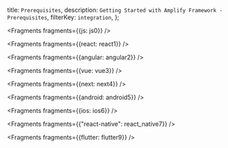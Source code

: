   title: `Prerequisites`,
  description: `Getting Started with Amplify Framework - Prerequisites`,
  filterKey: `integration`,
};


<Fragments fragments={{js: js0}} />


<Fragments fragments={{react: react1}} />


<Fragments fragments={{angular: angular2}} />


<Fragments fragments={{vue: vue3}} />


<Fragments fragments={{next: next4}} />


<Fragments fragments={{android: android5}} />


<Fragments fragments={{ios: ios6}} />


  <Fragments fragments={{"react-native": react_native7}} />


<Fragments fragments={{flutter: flutter9}} />
